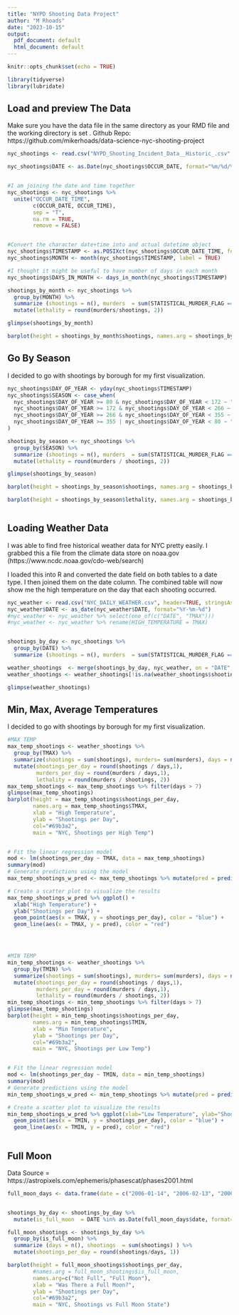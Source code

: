 ```yaml
---
title: "NYPD Shooting Data Project"
author: "M Rhoads"
date: "2023-10-15"
output:
  pdf_document: default
  html_document: default
---
```


```r
knitr::opts_chunk$set(echo = TRUE)
```
```r
library(tidyverse)
library(lubridate)
```




## Load and preview The Data
Make sure you have the data file in the same directory as your RMD file and the working directory is set .
Github Repo: https://github.com/mikerhoads/data-science-nyc-shooting-project

```r
nyc_shootings <- read.csv("NYPD_Shooting_Incident_Data__Historic_.csv", header=TRUE, stringsAsFactors=FALSE )

nyc_shootings$DATE <- as.Date(nyc_shootings$OCCUR_DATE, format="%m/%d/%Y")


#I am joining the date and time together
nyc_shootings <- nyc_shootings %>%
  unite("OCCUR_DATE_TIME",
        c(OCCUR_DATE, OCCUR_TIME),
        sep = "T",
        na.rm = TRUE,
        remove = FALSE) 


#Convert the character date+time into and actual datetime object
nyc_shootings$TIMESTAMP <- as.POSIXct(nyc_shootings$OCCUR_DATE_TIME, format = "%m/%d/%YT%H:%M:%S", tz = "America/New_York")
nyc_shootings$MONTH <- month(nyc_shootings$TIMESTAMP, label = TRUE)

#I thought it might be useful to have number of days in each month
nyc_shootings$DAYS_IN_MONTH <- days_in_month(nyc_shootings$TIMESTAMP)

shootings_by_month <- nyc_shootings %>%
  group_by(MONTH) %>%
  summarize (shootings = n(), murders  = sum(STATISTICAL_MURDER_FLAG == "true") ) %>%
  mutate(lethality = round(murders/shootings, 2))

glimpse(shootings_by_month)

barplot(height = shootings_by_month$shootings, names.arg = shootings_by_month$MONTH, xlab = "MONTH", ylab = "Shootings", col="#69b3a2", main = "NYC, Shootings per Month")


```




## Go By Season 
I decided to go with shootings by borough for my first visualization. 

```r

nyc_shootings$DAY_OF_YEAR <- yday(nyc_shootings$TIMESTAMP)
nyc_shootings$SEASON <- case_when(
  nyc_shootings$DAY_OF_YEAR >= 80 & nyc_shootings$DAY_OF_YEAR < 172 ~ "Spring",  # March 21st to June 20th
  nyc_shootings$DAY_OF_YEAR >= 172 & nyc_shootings$DAY_OF_YEAR < 266 ~ "Summer",  # June 21st to September 22nd
  nyc_shootings$DAY_OF_YEAR >= 266 & nyc_shootings$DAY_OF_YEAR < 355 ~ "Autumn",  # September 23rd to December 20th
  nyc_shootings$DAY_OF_YEAR >= 355 | nyc_shootings$DAY_OF_YEAR < 80 ~ "Winter"  # December 21st to March 20th
)

shootings_by_season <- nyc_shootings %>%
  group_by(SEASON) %>%
  summarize (shootings = n(), murders  = sum(STATISTICAL_MURDER_FLAG == "true") ) %>%
  mutate(lethality = round(murders / shootings, 2))

glimpse(shootings_by_season)

barplot(height = shootings_by_season$shootings, names.arg = shootings_by_season$SEASON, xlab = "SEASON", ylab = "Shootings", col="#69b3a2", main = "NYC, Shootings per Season")

barplot(height = shootings_by_season$lethality, names.arg = shootings_by_season$SEASON, xlab = "SEASON", ylab = "Lethality", col="#69b3a2", main = "NYC, Lethality by Season")



```

## Loading Weather Data
I was able to find free historical weather data for NYC pretty easily. I grabbed this a file from the climate data store on noaa.gov (https://www.ncdc.noaa.gov/cdo-web/search)

I loaded this into R and converted the date field on both tables to a date type. I then joined them on the date column. The combined table will now show me the high temperature on the day that each shooting occurred.

```r
nyc_weather <- read.csv("NYC_DAILY_WEATHER.csv", header=TRUE, stringsAsFactors=FALSE )
nyc_weather$DATE <- as_date(nyc_weather$DATE, format="%Y-%m-%d")
#nyc_weather <- nyc_weather %>% select(one_of(c("DATE", "TMAX")))
#nyc_weather <- nyc_weather %>% rename(HIGH_TEMPERATURE = TMAX)


shootings_by_day <- nyc_shootings %>%
  group_by(DATE) %>%
  summarize (shootings = n(), murders  = sum(STATISTICAL_MURDER_FLAG == "true") )

weather_shootings  <- merge(shootings_by_day, nyc_weather, on = "DATE", all = TRUE)
weather_shootings <- weather_shootings[!is.na(weather_shootings$shootings), ]

glimpse(weather_shootings)


```

## Min, Max, Average Temperatures
I decided to go with shootings by borough for my first visualization. 

```r




#MAX TEMP
max_temp_shootings <- weather_shootings %>%
  group_by(TMAX) %>%
  summarize(shootings = sum(shootings), murders= sum(murders), days = n()) %>%
  mutate(shootings_per_day = round(shootings / days,1),
         murders_per_day = round(murders / days,1),
         lethality = round(murders / shootings, 2))
max_temp_shootings <- max_temp_shootings %>% filter(days > 7)
glimpse(max_temp_shootings)
barplot(height = max_temp_shootings$shootings_per_day,
        names.arg = max_temp_shootings$TMAX,
        xlab = "High Temperature",
        ylab = "Shootings per Day",
        col="#69b3a2",
        main = "NYC, Shootings per High Temp")


# Fit the linear regression model
mod <- lm(shootings_per_day ~ TMAX, data = max_temp_shootings)
summary(mod)
# Generate predictions using the model
max_temp_shootings_w_pred <- max_temp_shootings %>% mutate(pred = predict(mod, newdata = .))

# Create a scatter plot to visualize the results
max_temp_shootings_w_pred %>% ggplot() + 
  xlab("High Temperature") + 
  ylab("Shootings per Day") + 
  geom_point(aes(x = TMAX, y = shootings_per_day), color = "blue") +
  geom_line(aes(x = TMAX, y = pred), color = "red")




#MIN TEMP
min_temp_shootings <- weather_shootings %>%
  group_by(TMIN) %>%
  summarize(shootings = sum(shootings), murders= sum(murders), days = n()) %>%
  mutate(shootings_per_day = round(shootings / days,1),
         murders_per_day = round(murders / days,1),
         lethality = round(murders / shootings, 2))
min_temp_shootings <- min_temp_shootings %>% filter(days > 7)
glimpse(max_temp_shootings)
barplot(height = min_temp_shootings$shootings_per_day,
        names.arg = min_temp_shootings$TMIN,
        xlab = "Min Temperature",
        ylab = "Shootings per Day",
        col="#69b3a2",
        main = "NYC, Shootings per Low Temp")


# Fit the linear regression model
mod <- lm(shootings_per_day ~ TMIN, data = min_temp_shootings)
summary(mod)
# Generate predictions using the model
min_temp_shootings_w_pred <- min_temp_shootings %>% mutate(pred = predict(mod, newdata = .))

# Create a scatter plot to visualize the results
min_temp_shootings_w_pred %>% ggplot(xlab="Low Temperature", ylab="Shootings per Day") + 
  geom_point(aes(x = TMIN, y = shootings_per_day), color = "blue") +
  geom_line(aes(x = TMIN, y = pred), color = "red")



```


## Full Moon
Data Source = https://astropixels.com/ephemeris/phasescat/phases2001.html

```r

full_moon_days <- data.frame(date = c("2006-01-14", "2006-02-13", "2006-03-14", "2006-04-13", "2006-05-13", "2006-06-11", "2006-07-11", "2006-08-09", "2006-09-07", "2006-10-07", "2006-11-05", "2006-12-05", "2007-01-03", "2007-02-02", "2007-03-03", "2007-04-02", "2007-05-02", "2007-06-01", "2007-06-30", "2007-07-30", "2007-08-28", "2007-09-26", "2007-10-26", "2007-11-24", "2007-12-24", "2008-01-22", "2008-02-21", "2008-03-21", "2008-04-20", "2008-05-20", "2008-06-18", "2008-07-18", "2008-08-16", "2008-09-15", "2008-10-14", "2008-11-13", "2008-12-12", "2009-01-11", "2009-02-09", "2009-03-11", "2009-04-09", "2009-05-09", "2009-06-07", "2009-07-07", "2009-08-06", "2009-09-04", "2009-10-04", "2009-11-02", "2009-12-02", "2009-12-31", "2010-01-30", "2010-02-28", "2010-03-30", "2010-04-28", "2010-05-27", "2010-06-26", "2010-07-26", "2010-08-24", "2010-09-23", "2010-10-23", "2010-11-21", "2010-12-21", "2011-01-19", "2011-02-18", "2011-03-19", "2011-04-18", "2011-05-17", "2011-06-15", "2011-07-15", "2011-08-13", "2011-09-12", "2011-10-12", "2011-11-10", "2011-12-10", "2012-01-09", "2012-02-07", "2012-03-08", "2012-04-06", "2012-05-06", "2012-06-04", "2012-07-03", "2012-08-02", "2012-08-31", "2012-09-30", "2012-10-29", "2012-11-28", "2012-12-28", "2013-01-27", "2013-02-25", "2013-03-27", "2013-04-25", "2013-05-25", "2013-06-23", "2013-07-22", "2013-08-21", "2013-09-19", "2013-10-18", "2013-11-17", "2013-12-17", "2014-01-16", "2014-02-14", "2014-03-16", "2014-04-15", "2014-05-14", "2014-06-13", "2014-07-12", "2014-08-10", "2014-09-09", "2014-10-08", "2014-11-06", "2014-12-06", "2015-01-05", "2015-02-03", "2015-03-05", "2015-04-04", "2015-05-04", "2015-06-02", "2015-07-02", "2015-07-31", "2015-08-29", "2015-09-28", "2015-10-27", "2015-11-25", "2015-12-25", "2016-01-24", "2016-02-22", "2016-03-23", "2016-04-22", "2016-05-21", "2016-06-20", "2016-07-19", "2016-08-18", "2016-09-16", "2016-10-16", "2016-11-14", "2016-12-14", "2017-01-12", "2017-02-11", "2017-03-12", "2017-04-11", "2017-05-10", "2017-06-09", "2017-07-09", "2017-08-07", "2017-09-06", "2017-10-05", "2017-11-04", "2017-12-03", "2018-01-02", "2018-01-31", "2018-03-02", "2018-03-31", "2018-04-30", "2018-05-29", "2018-06-28", "2018-07-27", "2018-08-26", "2018-09-25", "2018-10-24", "2018-11-23", "2018-12-22", "2019-01-21", "2019-02-19", "2019-03-21", "2019-04-19", "2019-05-18", "2019-06-17", "2019-07-16", "2019-08-15", "2019-09-14", "2019-10-13", "2019-11-12", "2019-12-12", "2020-01-10", "2020-02-09", "2020-03-09", "2020-04-08", "2020-05-07", "2020-06-05", "2020-07-05", "2020-08-03", "2020-09-02", "2020-10-01", "2020-10-31", "2020-11-30", "2020-12-30", "2021-01-28", "2021-02-27", "2021-03-28", "2021-04-27", "2021-05-26", "2021-06-24", "2021-07-24", "2021-08-22", "2021-09-20", "2021-10-20", "2021-11-19", "2021-12-19"))


shootings_by_day <- shootings_by_day %>%
  mutate(is_full_moon  = DATE %in% as.Date(full_moon_days$date, format="%Y-%m-%d"))

full_moon_shootings <- shootings_by_day %>%
  group_by(is_full_moon) %>%
  summarize (days = n(), shootings  = sum(shootings) ) %>%
  mutate(shootings_per_day = round(shootings/days, 1))

barplot(height = full_moon_shootings$shootings_per_day,
        #names.arg = full_moon_shootings$is_full_moon,
        names.arg=c("Not Full", "Full Moon"),
        xlab = "Was There a Full Moon?",
        ylab = "Shootings per Day",
        col="#69b3a2",
        main = "NYC, Shootings vs Full Moon State")




```


